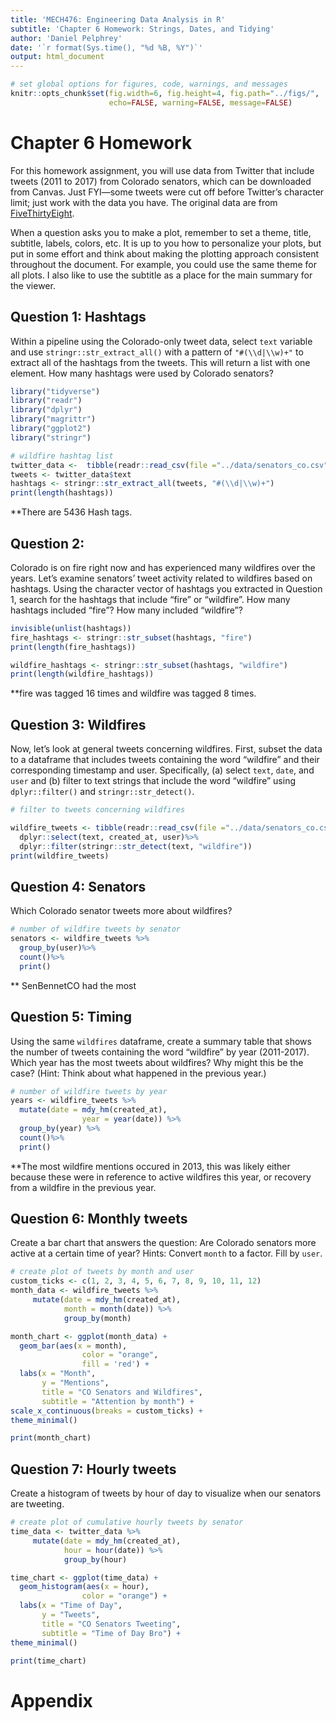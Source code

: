 ---
title: 'MECH476: Engineering Data Analysis in R'
subtitle: 'Chapter 6 Homework: Strings, Dates, and Tidying' 
author: 'Daniel Pelphrey'
date: '`r format(Sys.time(), "%d %B, %Y")`'
output: html_document
---

```{r global-options, include=FALSE}
# set global options for figures, code, warnings, and messages
knitr::opts_chunk$set(fig.width=6, fig.height=4, fig.path="../figs/",
                      echo=FALSE, warning=FALSE, message=FALSE)
```

# Chapter 6 Homework

For this homework assignment, you will use data from Twitter that include
tweets (2011 to 2017) from Colorado senators, which can be downloaded from Canvas.
Just FYI---some tweets were cut off before Twitter's character limit; 
just work with the data you have. The original data are from
[FiveThirtyEight](https://github.com/fivethirtyeight/data/tree/master/twitter-ratio).

When a question asks you to make a plot, remember to set a theme, title, 
subtitle, labels, colors, etc. It is up to you how to personalize your plots, 
but put in some effort and think about making the plotting approach consistent 
throughout the document. For example, you could use the same theme for all
plots. I also like to use the subtitle as a place for the main summary for the
viewer.

\newpage

## Question 1: Hashtags

Within a pipeline using the Colorado-only tweet data, select `text` variable 
and use `stringr::str_extract_all()` with a pattern of `"#(\\d|\\w)+"` to
extract all of the hashtags from the tweets. This will return a list with one
element. How many hashtags were used by Colorado senators?

```{r hashtags}
library("tidyverse")
library("readr")
library("dplyr")
library("magrittr")
library("ggplot2")
library("stringr")

# wildfire hashtag list
twitter_data <-  tibble(readr::read_csv(file ="../data/senators_co.csv"))
tweets <- twitter_data$text
hashtags <- stringr::str_extract_all(tweets, "#(\\d|\\w)+")
print(length(hashtags))
```
**There are 5436 Hash tags.

## Question 2:

Colorado is on fire right now and has experienced many wildfires over the years.
Let's examine senators' tweet activity related to wildfires based on hashtags.
Using the character vector of hashtags you extracted in Question 1, search for
the hashtags that include "fire" or "wildfire". How many hashtags included
"fire"? How many included "wildfire"?

```{r hashtag-fire}
invisible(unlist(hashtags))
fire_hashtags <- stringr::str_subset(hashtags, "fire")
print(length(fire_hashtags))

wildfire_hashtags <- stringr::str_subset(hashtags, "wildfire")
print(length(wildfire_hashtags))

```

**fire was tagged 16 times and wildfire was tagged 8 times.


## Question 3: Wildfires 

Now, let's look at general tweets concerning wildfires. First, subset the data
to a dataframe that includes tweets containing the word "wildfire" and their 
corresponding timestamp and user. Specifically, (a) select `text`, `date`, and
`user` and (b) filter to text strings that include the word "wildfire" using
`dplyr::filter()` and `stringr::str_detect()`.

```{r wildfire}
# filter to tweets concerning wildfires

wildfire_tweets <- tibble(readr::read_csv(file ="../data/senators_co.csv")) %>%
  dplyr::select(text, created_at, user)%>%
  dplyr::filter(stringr::str_detect(text, "wildfire"))
print(wildfire_tweets)
```

## Question 4: Senators

Which Colorado senator tweets more about wildfires? 

```{r wildfire-senator}
# number of wildfire tweets by senator
senators <- wildfire_tweets %>% 
  group_by(user)%>%
  count()%>%
  print()

```

** SenBennetCO had the most

## Question 5: Timing

Using the same `wildfires` dataframe, create a summary table that shows the 
number of tweets containing the word "wildfire" by year (2011-2017). Which year
has the most tweets about wildfires? Why might this be the case? (Hint: Think
about what happened in the previous year.)

```{r wildfire-timing}
# number of wildfire tweets by year 
years <- wildfire_tweets %>% 
  mutate(date = mdy_hm(created_at),
                year = year(date)) %>%
  group_by(year) %>%
  count()%>%
  print()
```

**The most wildfire mentions occured in 2013, this was likely either because these were in reference to active wildfires this year, or recovery from a wildfire in the previous year.
\newpage

## Question 6: Monthly tweets

Create a bar chart that answers the question: Are Colorado senators more active
at a certain time of year? Hints: Convert `month` to a factor. Fill by `user`.

```{r tweet-count-month}
# create plot of tweets by month and user
custom_ticks <- c(1, 2, 3, 4, 5, 6, 7, 8, 9, 10, 11, 12)
month_data <- wildfire_tweets %>%
     mutate(date = mdy_hm(created_at),
            month = month(date)) %>%
            group_by(month)

month_chart <- ggplot(month_data) +
  geom_bar(aes(x = month),
                color = "orange",
                fill = 'red') +
  labs(x = "Month",
       y = "Mentions",
       title = "CO Senators and Wildfires",
       subtitle = "Attention by month") +
scale_x_continuous(breaks = custom_ticks) +
theme_minimal()

print(month_chart)
```

\newpage

## Question 7: Hourly tweets

Create a histogram of tweets by hour of day to visualize when our senators are
tweeting. 

```{r tweet-count-hour}
# create plot of cumulative hourly tweets by senator
time_data <- twitter_data %>%
     mutate(date = mdy_hm(created_at),
            hour = hour(date)) %>%
            group_by(hour)

time_chart <- ggplot(time_data) +
  geom_histogram(aes(x = hour),
                color = "orange") +
  labs(x = "Time of Day",
       y = "Tweets",
       title = "CO Senators Tweeting",
       subtitle = "Time of Day Bro") +
theme_minimal()

print(time_chart)

```

\newpage

# Appendix

```{r show_code, ref.label = knitr::all_labels(), echo = TRUE, eval = FALSE}
```

